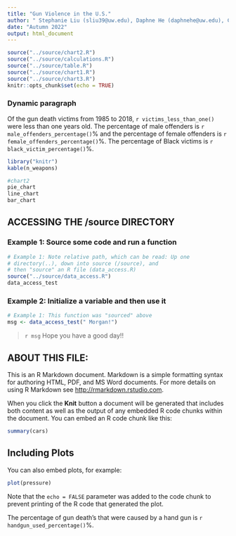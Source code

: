 ```yaml
---
title: "Gun Violence in the U.S."
author: " Stephanie Liu (sliu39@uw.edu), Daphne He (daphnehe@uw.edu), Cecelia Thomas (ceceliat@uw.edu)"
date: "Autumn 2022"
output: html_document
---
```


```r
source("../source/chart2.R")
source("../source/calculations.R")
source("../source/table.R")
source("../source/chart1.R")
source("../source/chart3.R")
knitr::opts_chunk$set(echo = TRUE)
```

### Dynamic paragraph

Of the gun death victims from 1985 to 2018, `r victims_less_than_one()` were less than one years old. The percentage of male offenders is `r male_offenders_percentage()`% and the percentage of female offenders is `r female_offenders_percentage()`%. The percentage of Black victims is `r black_victim_percentage()`%.

``` r
library("knitr")
kable(n_weapons)
```

``` r
#chart2
pie_chart
line_chart
bar_chart
```


## ACCESSING THE /source DIRECTORY
### Example 1: Source some code and run a function
```r
# Example 1: Note relative path, which can be read: Up one
# directory(..), down into source (/source), and
# then "source" an R file (data_access.R)
source("../source/data_access.R")
data_access_test
```

### Example 2: Initialize a variable and then use it
```r
# Example 1: This function was "sourced" above
msg <- data_access_test(" Morgan!")
```

> `r msg` Hope you have a good day!!

## ABOUT THIS FILE:

This is an R Markdown document. Markdown is a simple formatting syntax for authoring HTML, PDF, and MS Word documents. For more details on using R Markdown see <http://rmarkdown.rstudio.com>.

When you click the **Knit** button a document will be generated that includes both content as well as the output of any embedded R code chunks within the document. You can embed an R code chunk like this:

```r
summary(cars)
```

## Including Plots

You can also embed plots, for example:

```r
plot(pressure)
```

Note that the `echo = FALSE` parameter was added to the code chunk to prevent printing of the R code that generated the plot.


The percentage of gun death's that were caused by a hand gun is `r handgun_used_percentage()`%.

